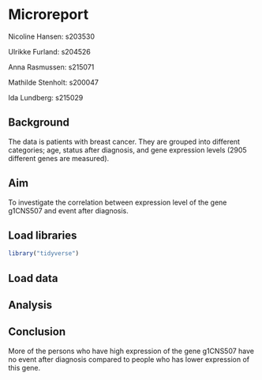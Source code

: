 # Microreport

Nicoline Hansen: s203530

Ulrikke Furland: s204526

Anna Rasmussen: s215071

Mathilde Stenholt: s200047

Ida Lundberg: s215029

## Background

The data is patients with breast cancer. They are grouped into different categories; age, status after diagnosis, and gene expression levels (2905 different genes are measured).

## Aim

To investigate the correlation between expression level of the gene g1CNS507 and event after diagnosis.

## Load libraries

```r
library("tidyverse")
```

## Load data

## Analysis

## Conclusion

More of the persons who have high expression of the gene g1CNS507 have no event after diagnosis compared to people who has lower expression of this gene.

